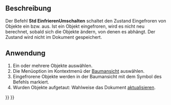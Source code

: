 <languages/>

{{Docnav/de
|[[Std_TreeSelectAllInstances/de|BaumauswahlAlleInstanzen]]
|
|[[Std_Base/de|Std Base]]
|IconL=Std_TreeSelectAllInstances.svg
|IconR=
|IconC=Freecad.svg
}}

{{GuiCommand/de
|Name=Std ToggleFreeze
|Name/de=Std EinfrierenUmschalten
|Workbenches=Alle, {{VersionMinus/de|1.0}}: Alle außer [[PartDesign_Workbench/de|PartDesign]]
|Version=1.0
}}

<span id="Description"></span>
==Beschreibung==

Der Befehl '''Std EinfrierenUmschalten''' schaltet den Zustand Eingefroren von Objekte ein bzw. aus. Ist ein Objekt eingefroren, wird es nicht neu berechnet, sobald sich die Objekte ändern, von denen es abhängt. Der Zustand wird nicht im Dokument gespeichert.

<span id="Usage"></span>
==Anwendung==

# Ein oder mehrere Objekte auswählen.
# Die Menüoption {{MenuCommand|[[Image:Std_ToggleFreeze.svg|16px]] Enfrieren umschalten}} im Kontextmenü der [[Tree_view/de|Baumansicht]] auswählen.
# Eingefrorene Objekte werden in der Baumansicht mit dem Symbol des Befehls markiert.
# Wurden Objekte aufgetaut: Wahlweise das Dokument [[Std_Refresh/de|aktualisieren]].


{{Docnav/de
|[[Std_TreeSelectAllInstances/de|BaumauswahlAlleInstanzen]]
|
|[[Std_Base/de|Std Base]]
|IconL=Std_TreeSelectAllInstances.svg
|IconR=
|IconC=Freecad.svg
}}

{{Std_Base_navi{{#translation:}}}}
{{Userdocnavi{{#translation:}}}}